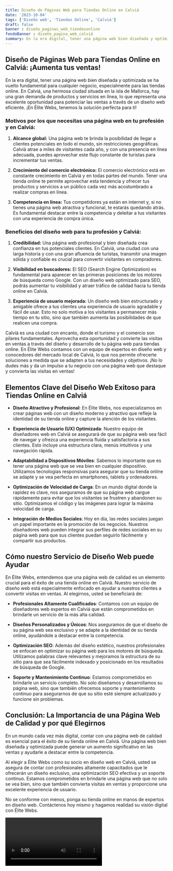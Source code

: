 ```yaml
---
title: Diseño de Páginas Web para Tiendas Online en Calviá
date: '2023-10-04'
tags: ['Diseño web', 'Tiendas Online', 'Calviá']
draft: false
banner : diseño_paginas_web_tiendasonline
fondoBanner : diseño_pagina_web_calviá
summary: En la era digital, tener una página web bien diseñada y optimizada se ha vuelto fundamental para cualquier negocio, especialmente para las tiendas online. En Calviá, una hermosa ciudad situada en la isla de Mallorca, hay una gran demanda de productos y servicios en línea, lo que representa una excelente oportunidad para potenciar las ventas a través de un diseño web eficiente. ¡En Élite Webs, tenemos la solución perfecta para ti!
---
```


## Diseño de Páginas Web para Tiendas Online en Calviá: ¡Aumenta tus ventas!

En la era digital, tener una página web bien diseñada y optimizada se ha vuelto fundamental para cualquier negocio, especialmente para las tiendas online. En Calviá, una hermosa ciudad situada en la isla de Mallorca, hay una gran demanda de productos y servicios en línea, lo que representa una excelente oportunidad para potenciar las ventas a través de un diseño web eficiente. ¡En Élite Webs, tenemos la solución perfecta para ti!

### Motivos por los que necesitas una página web en tu profesión y en Calviá:

1. **Alcance global:** Una página web te brinda la posibilidad de llegar a clientes potenciales en todo el mundo, sin restricciones geográficas. Calviá atrae a miles de visitantes cada año, y con una presencia en línea adecuada, puedes aprovechar este flujo constante de turistas para incrementar tus ventas.

2. **Crecimiento del comercio electrónico:** El comercio electrónico está en constante crecimiento en Calviá y en todas partes del mundo. Tener una tienda online te permite aprovechar esta tendencia y ofrecer tus productos y servicios a un público cada vez más acostumbrado a realizar compras en línea.

3. **Competencia en línea:** Tus competidores ya están en internet y, si no tienes una página web atractiva y funcional, te estarás quedando atrás. Es fundamental destacar entre la competencia y deleitar a tus visitantes con una experiencia de compra única.

### Beneficios del diseño web para tu profesión y Calviá:

1. **Credibilidad:** Una página web profesional y bien diseñada crea confianza en tus potenciales clientes. En Calviá, una ciudad con una larga historia y con una gran afluencia de turistas, transmitir una imagen sólida y confiable es crucial para convertir visitantes en compradores.

2. **Visibilidad en buscadores:** El SEO (Search Engine Optimization) es fundamental para aparecer en las primeras posiciones de los motores de búsqueda como Google. Con un diseño web optimizado para SEO, podrás aumentar tu visibilidad y atraer tráfico de calidad hacia tu tienda online en Calviá.

3. **Experiencia de usuario mejorada:** Un diseño web bien estructurado y amigable ofrece a tus clientes una experiencia de usuario agradable y fácil de usar. Esto no solo motiva a los visitantes a permanecer más tiempo en tu sitio, sino que también aumenta las posibilidades de que realicen una compra.

Calviá es una ciudad con encanto, donde el turismo y el comercio son pilares fundamentales. Aprovecha esta oportunidad y convierte las visitas en ventas a través del diseño y desarrollo de tu página web para tiendas online. En Élite Webs contamos con un equipo de expertos en diseño web y conocedores del mercado local de Calviá, lo que nos permite ofrecerte soluciones a medida que se adapten a tus necesidades y objetivos. ¡No lo dudes más y da un impulso a tu negocio con una página web que destaque y convierta las visitas en ventas!

<GifSeo />

<Cta />

## Elementos Clave del Diseño Web Exitoso para Tiendas Online en Calviá

- **Diseño Atractivo y Profesional**: En Élite Webs, nos especializamos en crear páginas web con un diseño moderno y atractivo que refleje la identidad de su tienda online y capture la atención de los visitantes.

- **Experiencia de Usuario (UX) Optimizada**: Nuestro equipo de diseñadores web en Calviá se asegurará de que su página web sea fácil de navegar y ofrezca una experiencia fluida y satisfactoria a sus clientes. Esto incluye una estructura clara, menús intuitivos y una navegación rápida.

- **Adaptabilidad a Dispositivos Móviles**: Sabemos lo importante que es tener una página web que se vea bien en cualquier dispositivo. Utilizamos tecnologías responsivas para asegurar que su tienda online se adapte y se vea perfecta en smartphones, tablets y ordenadores.

- **Optimización de Velocidad de Carga**: En un mundo digital donde la rapidez es clave, nos aseguramos de que su página web cargue rápidamente para evitar que los visitantes se frustren y abandonen su sitio. Optimizamos el código y las imágenes para lograr la máxima velocidad de carga.

- **Integración de Medios Sociales**: Hoy en día, las redes sociales juegan un papel importante en la promoción de los negocios. Nuestros diseñadores web pueden integrar sus perfiles de redes sociales en su página web para que sus clientes puedan seguirlo fácilmente y compartir sus productos.

## Cómo nuestro Servicio de Diseño Web puede Ayudar

En Élite Webs, entendemos que una página web de calidad es un elemento crucial para el éxito de una tienda online en Calviá. Nuestro servicio de diseño web está especialmente enfocado en ayudar a nuestros clientes a convertir visitas en ventas. Al elegirnos, usted se beneficiará de:

- **Profesionales Altamente Cualificados**: Contamos con un equipo de diseñadores web expertos en Calviá que están comprometidos en brindarle un servicio de la más alta calidad.

- **Diseños Personalizados y Únicos**: Nos aseguramos de que el diseño de su página web sea exclusivo y se adapte a la identidad de su tienda online, ayudándole a destacar entre la competencia.

- **Optimización SEO**: Además del diseño estético, nuestros profesionales se enfocan en optimizar su página web para los motores de búsqueda. Utilizamos palabras clave relevantes y mejoramos la estructura de su sitio para que sea fácilmente indexado y posicionado en los resultados de búsqueda de Google.

- **Soporte y Mantenimiento Continuo**: Estamos comprometidos en brindarle un servicio completo. No solo diseñamos y desarrollamos su página web, sino que también ofrecemos soporte y mantenimiento continuo para asegurarnos de que su sitio esté siempre actualizado y funcione sin problemas.

## Conclusión: La Importancia de una Página Web de Calidad y por qué Elegirnos

En un mundo cada vez más digital, contar con una página web de calidad es esencial para el éxito de su tienda online en Calviá. Una página web bien diseñada y optimizada puede generar un aumento significativo en las ventas y ayudarle a destacar entre la competencia.

Al elegir a Élite Webs como su socio en diseño web en Calviá, usted se asegura de contar con profesionales altamente capacitados que le ofrecerán un diseño exclusivo, una optimización SEO efectiva y un soporte continuo. Estamos comprometidos en brindarle una página web que no solo se vea bien, sino que también convierta visitas en ventas y proporcione una excelente experiencia de usuario.

No se conforme con menos, ponga su tienda online en manos de expertos en diseño web. Contáctenos hoy mismo y hagamos realidad su visión digital con Élite Webs.

<Video />

<CtaBot job='Tiendas Online' city='Calviá'/>

<Gmaps query='Calviá+españa+maps' />